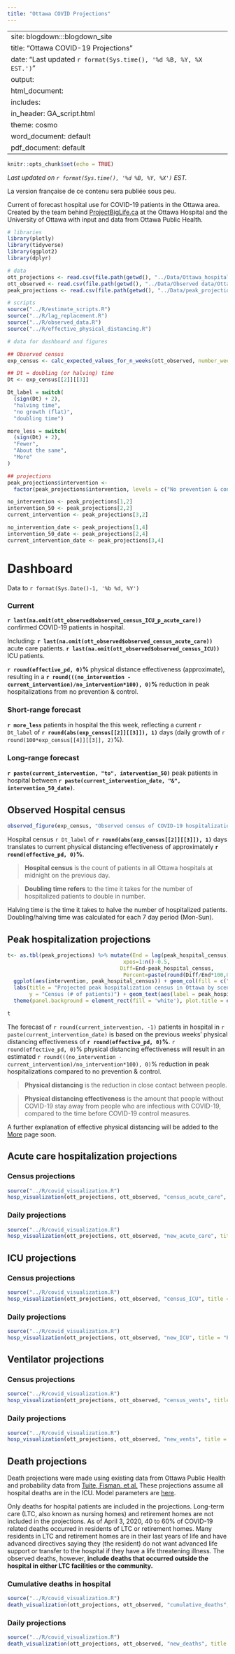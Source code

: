 ```yaml
---
title: "Ottawa COVID Projections"
---
```


---
site: blogdown:::blogdown_site
title: "Ottawa COVID-19 Projections"
date: "Last updated `r format(Sys.time(), '%d %B, %Y, %X EST.')`"
output:
  html_document:
    includes:
       in_header: GA_script.html
    theme: cosmo
  word_document: default
  pdf_document: default
---

```r
knitr::opts_chunk$set(echo = TRUE)
```
_Last updated on `r format(Sys.time(), '%d %B, %Y, %X')` EST._

La version française de ce contenu sera publiée sous peu.

Current of forecast hospital use for COVID-19 patients in the Ottawa area. Created by the team behind [ProjectBigLife.ca](https://www.projectbiglife.ca) at the Ottawa Hospital and the University of Ottawa with input and data from Ottawa Public Health.

```r

# libraries
library(plotly)
library(tidyverse)
library(ggplot2)
library(dplyr)

# data
ott_projections <- read.csv(file.path(getwd(), "../Data/Ottawa_hospitalization_estimates_COVID.csv"))
ott_observed <- read.csv(file.path(getwd(), "../Data/Observed data/Ottawa_Observed_COVID_Hospital_Use.csv"))
peak_projections <- read.csv(file.path(getwd(), "../Data/peak_projections.csv"))

# scripts
source("../R/estimate_scripts.R")
source("../R/lag_replacement.R")
source("../R/observed_data.R")
source("../R/effective_physical_distancing.R")

# data for dashboard and figures

## Observed census
exp_census <- calc_expected_values_for_n_weeks(ott_observed, number_weeks = 3)

## Dt = doubling (or halving) time
Dt <- exp_census[[2]][[3]]

Dt_label = switch( 
  (sign(Dt) + 2),
  "halving time",
  "no growth (flat)",
  "doubling time")

more_less = switch(
  (sign(Dt) + 2),
  "Fewer",
  "About the same",
  "More"
)

## projections
peak_projections$intervention <-
  factor(peak_projections$intervention, levels = c("No prevention & control", "50% physical distancing", "Current distancing effectiveness"))

no_intervention <- peak_projections[1,2]
intervention_50 <- peak_projections[2,2]
current_intervention <- peak_projections[3,2]

no_intervention_date <- peak_projections[1,4]
intervention_50_date <- peak_projections[2,4]
current_intervention_date <- peak_projections[3,4]

```

# Dashboard

Data to `r format(Sys.Date()-1, '%b %d, %Y')`

### Current

**`r last(na.omit(ott_observed$observed_census_ICU_p_acute_care))`** confirmed COVID-19 patients in hospital.

Including: **`r last(na.omit(ott_observed$observed_census_acute_care))`** acute care patients. **`r last(na.omit(ott_observed$observed_census_ICU))`** ICU patients.

**`r round(effective_pd, 0)`%** physical distance effectiveness (approximate), resulting in a **`r round(((no_intervention - current_intervention)/no_intervention*100), 0)`%** reduction in peak hospitalizations from no prevention & control.

### Short-range forecast

**`r more_less`** patients in hospital the this week, reflecting a current `r Dt_label` of **`r round(abs(exp_census[[2]][[3]]), 1)`** days (daily growth of `r round(100*exp_census[[4]][[3]], 2)`%).

### Long-range forecast

**`r paste(current_intervention, "to", intervention_50)`** peak patients in hospital between **`r paste(current_intervention_date, "&", intervention_50_date)`**. 


## Observed Hospital census {#doubling-time}

```r

observed_figure(exp_census, "Observed census of COVID-19 hospitalizations in Ottawa", "Census (# of patients)")
```

Hospital census `r Dt_label` of **`r round(abs(exp_census[[2]][[3]]), 1)`** days translates to current physical distancing effectiveness of approximately **`r round(effective_pd, 0)`%**. 

> **Hospital census** is the count of patients in all Ottawa hospitals at midnight on the previous day.

> **Doubling time refers** to the time it takes for the number of hospitalized patients to double in number. 

Halving time is the time it takes to halve the number of hospitalized patients. Doubling/halving time was calculated for each 7 day period (Mon-Sun).

## Peak hospitalization projections {#peak-hosp-projections}
```r

t<- as.tbl(peak_projections) %>% mutate(End = lag(peak_hospital_census),
                                     xpos=1:n()-0.5,
                                    Diff=End-peak_hospital_census,
                                     Percent=paste(round(Diff/End*100,0),"%")) %>%
  ggplot(aes(intervention, peak_hospital_census)) + geom_col(fill = c("#D62728", "#1F77B4", "#2CA02C")) +
  labs(title = "Projected peak hospitalization census in Ottawa by scenario", x = "Scenario",
       y = "Census (# of patients)") + geom_text(aes(label = peak_hospital_round), vjust = -0.5) +
  theme(panel.background = element_rect(fill = 'white'), plot.title = element_text(hjust = 0.5)) 

t

```

The forecast of `r round(current_intervention, -1)` patients in hospital in `r paste(current_intervention_date)` is based on the previous weeks' physical distancing effectiveness of **`r round(effective_pd, 0)`%**.  `r round(effective_pd, 0)`% physical distancing effectiveness will result in an estimated `r round(((no_intervention - current_intervention)/no_intervention*100), 0)`% reduction in peak hospitalizations compared to no prevention & control.

> **Physical distancing** is the reduction in close contact between people. 

> **Physical distancing effectiveness** is the amount that people without COVID-19 stay away from people who are infectious with COVID-19, compared to the time before COVID-19 control measures. 

A further explanation of effective physical distancing will be added to the [More](/more) page soon.

## Acute care hospitalization projections {#acute-care-projections}

<!--See [here](/model#parameters) for all input parameters. -->

### Census projections

```r
source("../R/covid_visualization.R")
hosp_visualization(ott_projections, ott_observed, "census_acute_care", title = "Projected census of acute care COVID-19 hospitalizations in Ottawa", y_label = "Census (# of patients)", annote = TRUE)
```

### Daily projections

```r
source("../R/covid_visualization.R")
hosp_visualization(ott_projections, ott_observed, "new_acute_care", title = "Projected daily acute care COVID-19 hospitalizations in Ottawa", y_label = "New admissions (# of patients)")
```

## ICU projections {#icu-projections}

### Census projections

```r
source("../R/covid_visualization.R")
hosp_visualization(ott_projections, ott_observed, "census_ICU", title = "Projected census of COVID-19 ICU hospitalizations in Ottawa", y_label = "Census (# of patients)")
```

### Daily projections

```r
source("../R/covid_visualization.R")
hosp_visualization(ott_projections, ott_observed, "new_ICU", title = "Projected daily COVID-19 ICU hospitalizations in Ottawa", y_label = "New admissions (# of patients)")
```

## Ventilator projections {#ventilator-projections}

### Census projections

```r
source("../R/covid_visualization.R")
hosp_visualization(ott_projections, ott_observed, "census_vents", title = "Projected census of COVID-19 ventilator use in Ottawa", y_label = "Census (# of patients)")
```

### Daily projections

```r
source("../R/covid_visualization.R")
hosp_visualization(ott_projections, ott_observed, "new_vents", title = "Projected daily COVID-19 ventilator use in Ottawa", y_label = "Newly ventilated (# of patients)")
```

## Death projections {#deaths}

Death projections were made using existing data from Ottawa Public Health and probability data from [Tuite, Fisman, et al.](https://www.medrxiv.org/content/10.1101/2020.03.24.20042705v1) These projections assume all hospital deaths are in the ICU. Model parameters are [here](/model#parameters). 

Only deaths for hospital patients are included in the projections. Long-term care (LTC, also known as nursing homes) and retirement homes are not included in the projections. As of April 3, 2020, 40 to 60% of COVID-19 related deaths occurred in residents of LTC or retirement homes. Many residents in LTC and retirement homes are in their last years of life and have advanced directives saying they (the resident) do not want advanced life support or transfer to the hospital if they have a life threatening illness. The observed deaths, however, **include deaths that occurred outside the hospital in either LTC facilities or the community.**

### Cumulative deaths in hospital

```r
source("../R/covid_visualization.R")
death_visualization(ott_projections, ott_observed, "cumulative_deaths", title = "Projected cumulative number of COVID-19 hospital deaths in Ottawa", y_label = "Deaths")
```

### Daily projections

```r
source("../R/covid_visualization.R")
death_visualization(ott_projections, ott_observed, "new_deaths", title = "Projected number of COVID-19 daily hospital deaths in Ottawa", y_label = "Deaths")
```
